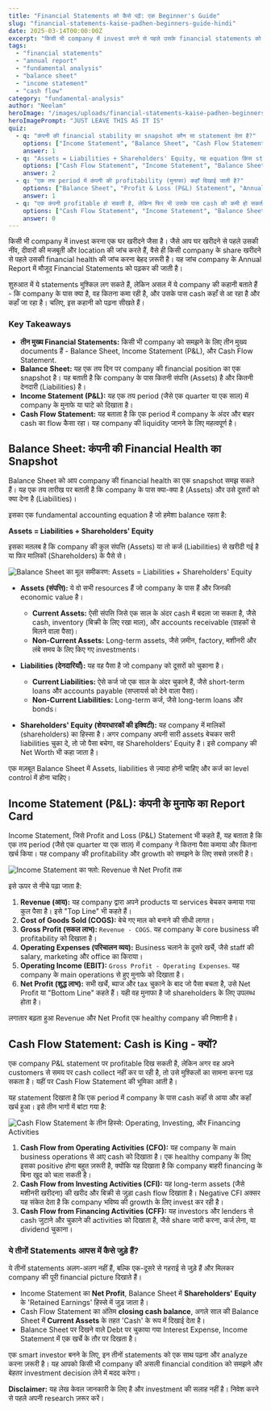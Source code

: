```yaml
---
title: "Financial Statements को कैसे पढ़ें: एक Beginner's Guide"
slug: "financial-statements-kaise-padhen-beginners-guide-hindi"
date: 2025-03-14T00:00:00Z
excerpt: "किसी भी company में invest करने से पहले उसके financial statements को समझना ज़रूरी है। यह guide आपको Balance Sheet, Income Statement और Cash Flow Statement को आसानी से समझने में मदद करेगी।"
tags:
  - "financial statements"
  - "annual report"
  - "fundamental analysis"
  - "balance sheet"
  - "income statement"
  - "cash flow"
category: "fundamental-analysis"
author: "Neelam"
heroImage: "/images/uploads/financial-statements-kaise-padhen-beginners-guide-hindi/hero-image.jpg"
heroImagePrompt: "JUST LEAVE THIS AS IT IS"
quiz:
  - q: "कंपनी की financial stability का snapshot कौन सा statement देता है?"
    options: ["Income Statement", "Balance Sheet", "Cash Flow Statement"]
    answer: 1
  - q: "Assets = Liabilities + Shareholders' Equity, यह equation किस statement का आधार है?"
    options: ["Cash Flow Statement", "Income Statement", "Balance Sheet"]
    answer: 2
  - q: "एक तय period में कंपनी की profitability (मुनाफा) कहाँ दिखाई जाती है?"
    options: ["Balance Sheet", "Profit & Loss (P&L) Statement", "Annual Report का कवर पेज"]
    answer: 1
  - q: "एक कंपनी profitable हो सकती है, लेकिन फिर भी उसके पास cash की कमी हो सकती है। यह information कौन सा statement देता है?"
    options: ["Cash Flow Statement", "Income Statement", "Balance Sheet"]
    answer: 0
---
```


किसी भी company में invest करना एक घर खरीदने जैसा है। जैसे आप घर खरीदने से पहले उसकी नींव, दीवारों की मजबूती और location की जांच करते हैं, वैसे ही किसी company के share खरीदने से पहले उसकी financial health की जांच करना बेहद ज़रूरी है। यह जांच company के Annual Report में मौजूद Financial Statements को पढ़कर की जाती है।

शुरुआत में ये statements मुश्किल लग सकते हैं, लेकिन असल में ये company की कहानी बताते हैं - कि company के पास क्या है, वह कितना कमा रही है, और उसके पास cash कहाँ से आ रहा है और कहाँ जा रहा है। चलिए, इस कहानी को पढ़ना सीखते हैं।

### Key Takeaways

*   **तीन मुख्य Financial Statements:** किसी भी company को समझने के लिए तीन मुख्य documents हैं - Balance Sheet, Income Statement (P&L), और Cash Flow Statement.
*   **Balance Sheet:** यह एक तय दिन पर company की financial position का एक snapshot है। यह बताती है कि company के पास कितनी संपत्ति (Assets) है और कितनी देनदारी (Liabilities) है।
*   **Income Statement (P&L):** यह एक तय period (जैसे एक quarter या एक साल) में company के मुनाफे या घाटे को दिखाता है।
*   **Cash Flow Statement:** यह बताता है कि एक period में company के अंदर और बाहर cash का flow कैसा रहा। यह company की liquidity जानने के लिए महत्वपूर्ण है।

## Balance Sheet: कंपनी की Financial Health का Snapshot

Balance Sheet को आप company की financial health का एक snapshot समझ सकते हैं। यह एक तय तारीख पर बताती है कि company के पास क्या-क्या है (Assets) और उसे दूसरों को क्या देना है (Liabilities)।

इसका एक fundamental accounting equation है जो हमेशा balance रहता है:

**Assets = Liabilities + Shareholders' Equity**

इसका मतलब है कि company की कुल संपत्ति (Assets) या तो कर्ज (Liabilities) से खरीदी गई है या फिर मालिकों (Shareholders) के पैसे से।

![Balance Sheet का मूल समीकरण: Assets = Liabilities + Shareholders' Equity](/images/uploads/financial-statements-kaise-padhen-beginners-guide-hindi/balance-sheet-equation.png)

*   **Assets (संपत्ति):** ये वो सभी resources हैं जो company के पास हैं और जिनकी economic value है।
    *   **Current Assets:** ऐसी संपत्ति जिसे एक साल के अंदर cash में बदला जा सकता है, जैसे cash, inventory (बिक्री के लिए रखा माल), और accounts receivable (ग्राहकों से मिलने वाला पैसा)।
    *   **Non-Current Assets:** Long-term assets, जैसे ज़मीन, factory, मशीनरी और लंबे समय के लिए किए गए investments।

*   **Liabilities (देनदारियाँ):** यह वह पैसा है जो company को दूसरों को चुकाना है।
    *   **Current Liabilities:** ऐसे कर्ज जो एक साल के अंदर चुकाने हैं, जैसे short-term loans और accounts payable (सप्लायर्स को देने वाला पैसा)।
    *   **Non-Current Liabilities:** Long-term कर्ज, जैसे long-term loans और bonds।

*   **Shareholders' Equity (शेयरधारकों की इक्विटी):** यह company में मालिकों (shareholders) का हिस्सा है। अगर company अपनी सारी assets बेचकर सारी liabilities चुका दे, तो जो पैसा बचेगा, वह Shareholders' Equity है। इसे company की Net Worth भी कहा जाता है।

एक मज़बूत Balance Sheet में Assets, liabilities से ज़्यादा होनी चाहिए और कर्ज का level control में होना चाहिए।

## Income Statement (P&L): कंपनी के मुनाफे का Report Card

Income Statement, जिसे Profit and Loss (P&L) Statement भी कहते हैं, यह बताता है कि एक तय period (जैसे एक quarter या एक साल) में company ने कितना पैसा कमाया और कितना खर्च किया। यह company की profitability और growth को समझने के लिए सबसे ज़रूरी है।

![Income Statement का फ्लो: Revenue से Net Profit तक](/images/uploads/financial-statements-kaise-padhen-beginners-guide-hindi/income-statement-flow.png)

इसे ऊपर से नीचे पढ़ा जाता है:

1.  **Revenue (आय):** यह company द्वारा अपने products या services बेचकर कमाया गया कुल पैसा है। इसे "Top Line" भी कहते हैं।
2.  **Cost of Goods Sold (COGS):** बेचे गए माल को बनाने की सीधी लागत।
3.  **Gross Profit (सकल लाभ):** `Revenue - COGS`. यह company के core business की profitability को दिखाता है।
4.  **Operating Expenses (परिचालन व्यय):** Business चलाने के दूसरे खर्चे, जैसे staff की salary, marketing और office का किराया।
5.  **Operating Income (EBIT):** `Gross Profit - Operating Expenses`. यह company के main operations से हुए मुनाफे को दिखाता है।
6.  **Net Profit (शुद्ध लाभ):** सभी खर्चे, ब्याज और tax चुकाने के बाद जो पैसा बचता है, उसे Net Profit या "Bottom Line" कहते हैं। यही वह मुनाफा है जो shareholders के लिए उपलब्ध होता है।

लगातार बढ़ता हुआ Revenue और Net Profit एक healthy company की निशानी है।

## Cash Flow Statement: Cash is King - क्यों?

एक company P&L statement पर profitable दिख सकती है, लेकिन अगर वह अपने customers से समय पर cash collect नहीं कर पा रही है, तो उसे मुश्किलों का सामना करना पड़ सकता है। यहीं पर Cash Flow Statement की भूमिका आती है।

यह statement दिखाता है कि एक period में company के पास cash कहाँ से आया और कहाँ खर्च हुआ। इसे तीन भागों में बांटा गया है:

![Cash Flow Statement के तीन हिस्से: Operating, Investing, और Financing Activities](/images/uploads/financial-statements-kaise-padhen-beginners-guide-hindi/cash-flow-activities.png)

1.  **Cash Flow from Operating Activities (CFO):** यह company के main business operations से आए cash को दिखाता है। एक healthy company के लिए इसका positive होना बहुत ज़रूरी है, क्योंकि यह दिखाता है कि company बाहरी financing के बिना खुद को चला सकती है।
2.  **Cash Flow from Investing Activities (CFI):** यह long-term assets (जैसे मशीनरी खरीदना) की खरीद और बिक्री से जुड़ा cash flow दिखाता है। Negative CFI अक्सर यह संकेत देता है कि company भविष्य की growth के लिए invest कर रही है।
3.  **Cash Flow from Financing Activities (CFF):** यह investors और lenders से cash जुटाने और चुकाने की activities को दिखाता है, जैसे share जारी करना, कर्ज लेना, या dividend चुकाना।

### ये तीनों Statements आपस में कैसे जुड़े हैं?

ये तीनों statements अलग-अलग नहीं हैं, बल्कि एक-दूसरे से गहराई से जुड़े हैं और मिलकर company की पूरी financial picture दिखाते हैं।

*   Income Statement का **Net Profit**, Balance Sheet में **Shareholders' Equity** के 'Retained Earnings' हिस्से में जुड़ जाता है।
*   Cash Flow Statement का अंतिम **closing cash balance**, अगले साल की Balance Sheet में **Current Assets** के तहत 'Cash' के रूप में दिखाई देता है।
*   Balance Sheet पर दिखने वाले Debt पर चुकाया गया Interest Expense, Income Statement में एक खर्चे के तौर पर दिखता है।

एक smart investor बनने के लिए, इन तीनों statements को एक साथ पढ़ना और analyze करना ज़रूरी है। यह आपको किसी भी company की असली financial condition को समझने और बेहतर investment decision लेने में मदद करेगा।

**Disclaimer:** यह लेख केवल जानकारी के लिए है और investment की सलाह नहीं है। निवेश करने से पहले अपनी research ज़रूर करें।